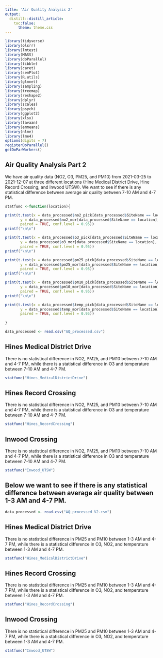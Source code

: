 ---
title: 'Air Quality Analysis 2'
output:
  distill::distill_article:
    toc:false:
      theme: theme.css
---


```{r include = FALSE}
library(tidyverse)
library(olsrr)
library(lmtest)
library(MASS)
library(doParallel)
library(tibble)
library(caret)
library(semPlot)
library(R.utils)
library(glmnet)
library(sampling)
library(treemap)
library(reshape2)
library(dplyr)
library(scales)
library(psych)
library(ggplot2)
library(xlsx)
library(lavaan)
library(emmeans)
library(nlme)
library(lme4)
options(digits = 7)
registerDoParallel()
getDoParWorkers()
```

## Air Quality Analysis Part 2{-}
We have air quality data (NO2, O3, PM25, and PM10) from 2021-03-25 to 2021-12-07 at three different locations (Hine Medical District Drive, Hine Record Crossing, and Inwood UTSW). We want to see if there is any statistical difference between average air quality between 7-10 AM and 4-7 PM.


```{r include = FALSE}
statfunc <-function(location){

print(t.test(x = data_processed$no2_pick[data_processed$SiteName == location], 
       y = data_processed$no2_mor[data_processed$SiteName == location], 
       paired = TRUE, conf.level = 0.95))
printf("\n\n")

print(t.test(x = data_processed$o3_pick[data_processed$SiteName == location], 
       y = data_processed$o3_mor[data_processed$SiteName == location], 
       paired = TRUE, conf.level = 0.95))
printf("\n\n")

print(t.test(x = data_processed$pm25_pick[data_processed$SiteName == location], 
       y = data_processed$pm25_mor[data_processed$SiteName == location], 
       paired = TRUE, conf.level = 0.95))
printf("\n\n")

print(t.test(x = data_processed$pm10_pick[data_processed$SiteName == location], 
       y = data_processed$pm10_mor[data_processed$SiteName == location], 
       paired = TRUE, conf.level = 0.95))
printf("\n\n")

print(t.test(x = data_processed$temp_pick[data_processed$SiteName == location], 
       y = data_processed$temp_mor[data_processed$SiteName == location], 
       paired = TRUE, conf.level = 0.95))
  
}

```

```{r include = FALSE}
data_processed <- read.csv("AQ_processed.csv")
```

## Hines Medical District Drive {-}
There is no statistical difference in NO2, PM25, and PM10 between 7-10 AM and 4-7 PM, while there is a statistical difference in O3 and temperature between 7-10 AM and 4-7 PM.

```{r, echo = FALSE, message=FALSE, warning=FALSE, fig.width=10,fig.height=5, layout="l-body-outset"}
statfunc("Hines_MedicalDistrictDrive")
```
## Hines Record Crossing {-}
There is no statistical difference in NO2, PM25, and PM10 between 7-10 AM and 4-7 PM, while there is a statistical difference in O3 and temperature between 7-10 AM and 4-7 PM.

```{r, echo = FALSE, message=FALSE, warning=FALSE, fig.width=10,fig.height=5, layout="l-body-outset"}
statfunc("Hines_RecordCrossing")
```
## Inwood Crossing {-}
There is no statistical difference in NO2, PM25, and PM10 between 7-10 AM and 4-7 PM, while there is a statistical difference in O3 and temperature between 7-10 AM and 4-7 PM.

```{r, echo = FALSE, message=FALSE, warning=FALSE, fig.width=10,fig.height=5, layout="l-body-outset"}
statfunc("Inwood_UTSW")
```

## Below we want to see if there is any statistical difference between average air quality between 1-3 AM and 4-7 PM.


```{r include = FALSE}
data_processed <- read.csv("AQ_processed V2.csv")
```

## Hines Medical District Drive {-}
There is no statistical difference in PM25 and PM10 between 1-3 AM and 4-7 PM, while there is a statistical difference in O3, NO2, and temperature between 1-3 AM and 4-7 PM.

```{r, echo = FALSE, message=FALSE, warning=FALSE, fig.width=10,fig.height=5, layout="l-body-outset"}
statfunc("Hines_MedicalDistrictDrive")
```
## Hines Record Crossing {-}
There is no statistical difference in PM25 and PM10 between 1-3 AM and 4-7 PM, while there is a statistical difference in O3, NO2, and temperature between 1-3 AM and 4-7 PM.

```{r, echo = FALSE, message=FALSE, warning=FALSE, fig.width=10,fig.height=5, layout="l-body-outset"}
statfunc("Hines_RecordCrossing")
```

## Inwood Crossing {-}
There is no statistical difference in PM25 and PM10 between 1-3 AM and 4-7 PM, while there is a statistical difference in O3, NO2, and temperature between 1-3 AM and 4-7 PM.

```{r, echo = FALSE, message=FALSE, warning=FALSE, fig.width=10,fig.height=5, layout="l-body-outset"}
statfunc("Inwood_UTSW")
```